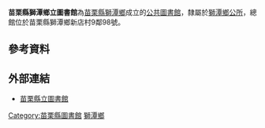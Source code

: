 {{Unreferenced |time=2014-12-20T16:41:08+00:00 }}
{{Expand|time=2014-12-20}}
{{Infobox library
| library_name       = 苗栗縣獅潭鄉立圖書館
| library_logo       = 
| image              = 
| caption            = 
| location           = [[苗栗縣|苗栗縣]][[獅潭鄉|獅潭鄉]]新店村9鄰98號
| type               = 
| num_branches       = 
| num_employees      =
| established        = 
| items_collected    = 
| collection_size    = 
| legal_deposit      = 
| req_to_access      = 開放予任何需要使用館藏與服務者
| budget             = 
| director           = 
| website            =[http://lib.miaoli.gov.tw/library/index-1.asp?Parser=99,20,76,,,,6 苗栗縣獅潭鄉立圖書館]
}}

'''苗栗縣獅潭鄉立圖書館'''為[[苗栗縣|苗栗縣]][[獅潭鄉|獅潭鄉]]成立的[[公共圖書館|公共圖書館]]，隸屬於[[獅潭鄉公所|獅潭鄉公所]]，總館位於苗栗縣獅潭鄉新店村9鄰98號。

== 參考資料 ==
{{reflist}}

== 外部連結 ==
*[http://lib.miaoli.gov.tw/ 苗栗縣立圖書館]

{{中華民國公立圖書館}}
{{悠遊卡}}

[[Category:苗栗縣圖書館|Category:苗栗縣圖書館]]
[[Category:獅潭鄉|]]